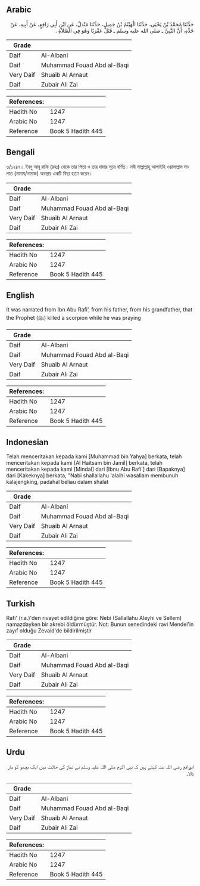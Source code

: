 ## Arabic


<div dir="rtl" lang="ar" style={{fontSize:'larger',backgroundColor:'#f8f9fa',padding:20}}>
حَدَّثَنَا مُحَمَّدُ بْنُ يَحْيَى، حَدَّثَنَا الْهَيْثَمُ بْنُ جَمِيلٍ، حَدَّثَنَا مَنْدَلٌ، عَنِ ابْنِ أَبِي رَافِعٍ، عَنْ أَبِيهِ، عَنْ جَدِّهِ، أَنَّ النَّبِيَّ ـ صلى الله عليه وسلم ـ قَتَلَ عَقْرَبًا وَهُوَ فِي الصَّلاَةِ ‏.‏
</div>
<div style={{backgroundColor:'#f8f9fa',padding:20, marginBottom: 10}}><table> <thead> <tr> <th>Grade</th> <th></th> </tr> </thead> <tbody> <tr><td>Daif</td><td>Al-Albani</td></tr><tr><td>Daif</td><td>Muhammad Fouad Abd al-Baqi</td></tr><tr><td>Very Daif</td><td>Shuaib Al Arnaut</td></tr><tr><td>Daif</td><td>Zubair Ali Zai</td></tr></tbody></table><table> <thead> <tr> <th>References:</th> <th></th> </tr> </thead> <tbody><tr><td>Hadith No</td><td>1247</td></tr><tr><td>Arabic No</td><td>1247</td></tr><tr><td>Reference</td><td>Book 5 Hadith 445</td></tr></tbody></table></div>

## Bengali


<div dir="ltr" lang="bn" style={{fontSize:'larger',backgroundColor:'#f8f9fa',padding:20}}>
৩/১২৪৭। ইবনু আবূ রাফি (রহঃ) থেকে তার পিতা ও তার দাদার সূত্রে বর্ণিত। নবী সাল্লাল্লাহু আলাইহি ওয়াসাল্লাম সালাত (নামায/নামাজ) অবস্থায় একটি বিছা হত্যা করেন।
</div>
<div style={{backgroundColor:'#f8f9fa',padding:20, marginBottom: 10}}><table> <thead> <tr> <th>Grade</th> <th></th> </tr> </thead> <tbody> <tr><td>Daif</td><td>Al-Albani</td></tr><tr><td>Daif</td><td>Muhammad Fouad Abd al-Baqi</td></tr><tr><td>Very Daif</td><td>Shuaib Al Arnaut</td></tr><tr><td>Daif</td><td>Zubair Ali Zai</td></tr></tbody></table><table> <thead> <tr> <th>References:</th> <th></th> </tr> </thead> <tbody><tr><td>Hadith No</td><td>1247</td></tr><tr><td>Arabic No</td><td>1247</td></tr><tr><td>Reference</td><td>Book 5 Hadith 445</td></tr></tbody></table></div>

## English


<div dir="ltr" lang="en" style={{fontSize:'larger',backgroundColor:'#f8f9fa',padding:20}}>
It was narrated from Ibn Abu Rafi’, from his father, from his grandfather, that the Prophet (ﷺ) killed a scorpion while he was praying
</div>
<div style={{backgroundColor:'#f8f9fa',padding:20, marginBottom: 10}}><table> <thead> <tr> <th>Grade</th> <th></th> </tr> </thead> <tbody> <tr><td>Daif</td><td>Al-Albani</td></tr><tr><td>Daif</td><td>Muhammad Fouad Abd al-Baqi</td></tr><tr><td>Very Daif</td><td>Shuaib Al Arnaut</td></tr><tr><td>Daif</td><td>Zubair Ali Zai</td></tr></tbody></table><table> <thead> <tr> <th>References:</th> <th></th> </tr> </thead> <tbody><tr><td>Hadith No</td><td>1247</td></tr><tr><td>Arabic No</td><td>1247</td></tr><tr><td>Reference</td><td>Book 5 Hadith 445</td></tr></tbody></table></div>

## Indonesian


<div dir="ltr" lang="id" style={{fontSize:'larger',backgroundColor:'#f8f9fa',padding:20}}>
Telah menceritakan kepada kami [Muhammad bin Yahya] berkata, telah menceritakan kepada kami [Al Haitsam bin Jamil] berkata, telah menceritakan kepada kami [Mindal] dari [Ibnu Abu Rafi'] dari [Bapaknya] dari [Kakeknya] berkata, "Nabi shallallahu 'alaihi wasallam membunuh kalajengking, padahal beliau dalam shalat
</div>
<div style={{backgroundColor:'#f8f9fa',padding:20, marginBottom: 10}}><table> <thead> <tr> <th>Grade</th> <th></th> </tr> </thead> <tbody> <tr><td>Daif</td><td>Al-Albani</td></tr><tr><td>Daif</td><td>Muhammad Fouad Abd al-Baqi</td></tr><tr><td>Very Daif</td><td>Shuaib Al Arnaut</td></tr><tr><td>Daif</td><td>Zubair Ali Zai</td></tr></tbody></table><table> <thead> <tr> <th>References:</th> <th></th> </tr> </thead> <tbody><tr><td>Hadith No</td><td>1247</td></tr><tr><td>Arabic No</td><td>1247</td></tr><tr><td>Reference</td><td>Book 5 Hadith 445</td></tr></tbody></table></div>

## Turkish


<div dir="ltr" lang="tr" style={{fontSize:'larger',backgroundColor:'#f8f9fa',padding:20}}>
Rafi' (r.a.)'den rivayet edildiğine göre: Nebi (Sallallahu Aleyhi ve Sellem) namazdayken bir akrebi öldürmüştür. Not: Bunun senedindeki ravi Mendel'in zayıf olduğu Zevaid'de bildirilmiştir
</div>
<div style={{backgroundColor:'#f8f9fa',padding:20, marginBottom: 10}}><table> <thead> <tr> <th>Grade</th> <th></th> </tr> </thead> <tbody> <tr><td>Daif</td><td>Al-Albani</td></tr><tr><td>Daif</td><td>Muhammad Fouad Abd al-Baqi</td></tr><tr><td>Very Daif</td><td>Shuaib Al Arnaut</td></tr><tr><td>Daif</td><td>Zubair Ali Zai</td></tr></tbody></table><table> <thead> <tr> <th>References:</th> <th></th> </tr> </thead> <tbody><tr><td>Hadith No</td><td>1247</td></tr><tr><td>Arabic No</td><td>1247</td></tr><tr><td>Reference</td><td>Book 5 Hadith 445</td></tr></tbody></table></div>

## Urdu


<div dir="rtl" lang="ur" style={{fontSize:'larger',backgroundColor:'#f8f9fa',padding:20}}>
ابورافع رضی اللہ عنہ کہتے ہیں کہ نبی اکرم صلی اللہ علیہ وسلم نے نماز کی حالت میں ایک بچھو کو مار ڈالا۔
</div>
<div style={{backgroundColor:'#f8f9fa',padding:20, marginBottom: 10}}><table> <thead> <tr> <th>Grade</th> <th></th> </tr> </thead> <tbody> <tr><td>Daif</td><td>Al-Albani</td></tr><tr><td>Daif</td><td>Muhammad Fouad Abd al-Baqi</td></tr><tr><td>Very Daif</td><td>Shuaib Al Arnaut</td></tr><tr><td>Daif</td><td>Zubair Ali Zai</td></tr></tbody></table><table> <thead> <tr> <th>References:</th> <th></th> </tr> </thead> <tbody><tr><td>Hadith No</td><td>1247</td></tr><tr><td>Arabic No</td><td>1247</td></tr><tr><td>Reference</td><td>Book 5 Hadith 445</td></tr></tbody></table></div>